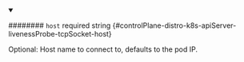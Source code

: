 
<details className="config-field" data-expandable="false" open>
<summary>

######## `host` <span className="config-field-required" data-required="false">required</span> <span className="config-field-type">string</span> <span className="config-field-default"></span> <span className="config-field-enum"></span> {#controlPlane-distro-k8s-apiServer-livenessProbe-tcpSocket-host}

Optional: Host name to connect to, defaults to the pod IP.

</summary>



</details>
